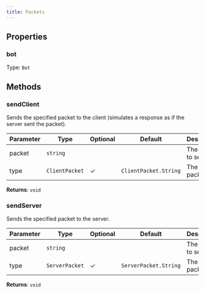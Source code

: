 ```yaml
---
title: Packets
---
```



## Properties
### bot




Type: `Bot`


## Methods

### sendClient

Sends the specified packet to the client (simulates a response as if the server sent the packet).

| Parameter | Type | Optional | Default | Description |
|-----------|------|----------|---------|-------------|
| packet | `string` |  |  | The packet to send. |
| type | `ClientPacket` | ✓ | `ClientPacket.String` | The type of packet. |
**Returns**: `void`

### sendServer

Sends the specified packet to the server.

| Parameter | Type | Optional | Default | Description |
|-----------|------|----------|---------|-------------|
| packet | `string` |  |  | The packet to send. |
| type | `ServerPacket` | ✓ | `ServerPacket.String` | The type of packet. |
**Returns**: `void`
